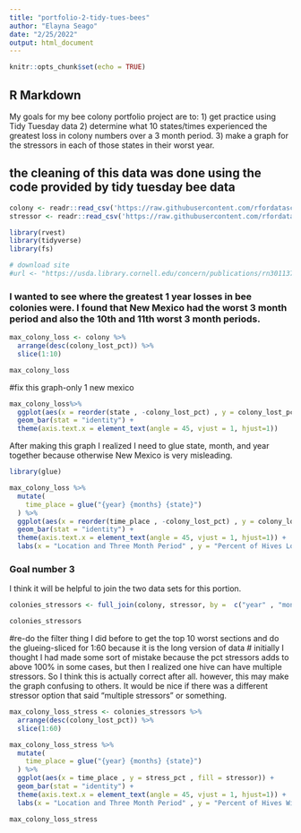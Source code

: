 ```yaml
---
title: "portfolio-2-tidy-tues-bees"
author: "Elayna Seago"
date: "2/25/2022"
output: html_document
---
```


```r
knitr::opts_chunk$set(echo = TRUE)
```

## R Markdown

My goals for my bee colony portfolio project are to:
1) get practice using Tidy Tuesday data
2) determine what 10 states/times experienced the greatest loss in colony numbers over a 3 month period. 
3) make a graph for the stressors in each of those states in their worst year.

## the cleaning of this data was done using the code provided by tidy tuesday bee data
```r

colony <- readr::read_csv('https://raw.githubusercontent.com/rfordatascience/tidytuesday/master/data/2022/2022-01-11/colony.csv')
stressor <- readr::read_csv('https://raw.githubusercontent.com/rfordatascience/tidytuesday/master/data/2022/2022-01-11/stressor.csv')


```


```r
library(rvest)
library(tidyverse)
library(fs)
```



```r
# download site
#url <- "https://usda.library.cornell.edu/concern/publications/rn301137d?locale=en"


```




### I wanted to see where the greatest 1 year losses in bee colonies were. I found that New Mexico had the worst 3 month period and also the 10th and 11th worst 3 month periods.

```r
max_colony_loss <- colony %>%              
  arrange(desc(colony_lost_pct)) %>% 
  slice(1:10)

max_colony_loss
```

#fix this graph-only 1 new mexico
```r
max_colony_loss%>% 
  ggplot(aes(x = reorder(state , -colony_lost_pct) , y = colony_lost_pct)) +
  geom_bar(stat = "identity") +
  theme(axis.text.x = element_text(angle = 45, vjust = 1, hjust=1)) 
```

After making this graph I realized I need to glue state, month, and year together because otherwise New Mexico is very misleading.

```r
library(glue)

max_colony_loss %>% 
  mutate(
    time_place = glue("{year} {months} {state}")
  ) %>% 
  ggplot(aes(x = reorder(time_place , -colony_lost_pct) , y = colony_lost_pct)) +
  geom_bar(stat = "identity") +
  theme(axis.text.x = element_text(angle = 45, vjust = 1, hjust=1)) +
  labs(x = "Location and Three Month Period" , y = "Percent of Hives Lost" , title = "Percent Bee Hives Lost" , subtitle = "In the 10 Locations and 3 Month Periods with the Greatest Loss")
```

### Goal number 3
I think it will be helpful to join the two data sets for this portion.
```r
colonies_stressors <- full_join(colony, stressor, by =  c("year" , "months" , "state"))

colonies_stressors

```
#re-do the filter thing I did before to get the top 10 worst sections and do the glueing-sliced for 1:60 because it is the long version of data
# initially I thought I had made some sort of mistake because the pct stressors adds to above 100% in some cases, but then I realized one hive can have multiple stressors. So I think this is actually correct after all. however, this may make the graph confusing to others. It would be nice if there was a different stressor option that said "multiple stressors" or something.
```r
max_colony_loss_stress <- colonies_stressors %>%              
  arrange(desc(colony_lost_pct)) %>% 
  slice(1:60)

max_colony_loss_stress %>% 
  mutate(
    time_place = glue("{year} {months} {state}")
  ) %>% 
  ggplot(aes(x = time_place , y = stress_pct , fill = stressor)) +
  geom_bar(stat = "identity") +
  theme(axis.text.x = element_text(angle = 45, vjust = 1, hjust=1)) +
  labs(x = "Location and Three Month Period" , y = "Percent of Hives With Each Stressor" , title = "Bee Hive Stressors in the 10 States with the Greatest Percent Hive Loss" , subtitle = "In the 3 Month Period with the Greatest Loss")
```


```r

max_colony_loss_stress

```



